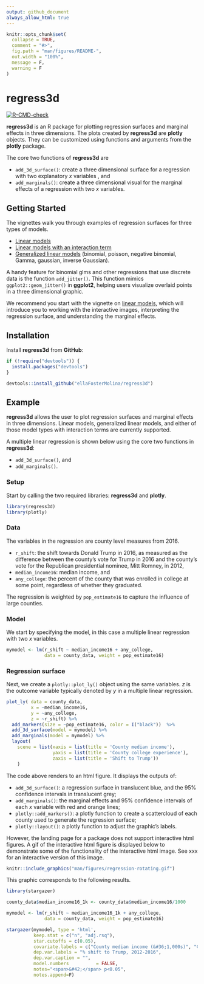 ```yaml
---
output: github_document
always_allow_html: true
---
```


<!-- README.md is generated from README.Rmd. Please edit that file -->

```r
knitr::opts_chunk$set(
  collapse = TRUE,
  comment = "#>",
  fig.path = "man/figures/README-",
  out.width = "100%",
  message = F,
  warning = F
)
```

# regress3d

<!-- badges: start -->
[![R-CMD-check](https://github.com/ellaFosterMolina/regress3d/actions/workflows/R-CMD-check.yaml/badge.svg)](https://github.com/ellaFosterMolina/regress3d/actions/workflows/R-CMD-check.yaml)
<!-- badges: end -->

__regress3d__ is an R package for plotting regression surfaces and marginal effects in three dimensions. The plots created by __regress3d__ are __plotly__ objects. They can be customized using functions and arguments from the __plotly__ package. 

The core two functions of __regress3d__ are  

* `add_3d_surface()`: create a three dimensional surface for a regression with two explanatory $x$ variables , and
* `add_marginals()`: create a three dimensional visual for the marginal effects of a regression with two $x$ variables.

## Getting Started

The vignettes walk you through examples of regression surfaces for three types of models.

* [Linear models](https://ellafostermolina.github.io/regress3d/articles/linear_models_3d.html) 
* [Linear models with an interaction term](https://ellafostermolina.github.io/regress3d/articles/linear_models_w_interactions_3d.html)
* [Generalized linear models](https://ellafostermolina.github.io/regress3d/articles/generalized_linear_models_3d.html) (binomial, poisson, negative binomial, Gamma, gaussian, inverse Gaussian). 

A handy feature for binomial glms and other regressions that use discrete data is the function `add_jitter()`. This function mimics `ggplot2::geom_jitter()` in __ggplot2__, helping users visualize overlaid points in a three dimensional graphic.

We recommend you start with the vignette on [linear models](https://ellafostermolina.github.io/regress3d/articles/linear_models_3d.html), which will introduce you to working with the interactive images, interpreting the regression surface, and understanding the marginal effects. 


## Installation

Install __regress3d__ from __GitHub__:

```r
if (!require("devtools")) {
  install.packages("devtools")
}

devtools::install_github("ellaFosterMolina/regress3d")
```

## Example

__regress3d__ allows the user to plot regression surfaces and marginal effects in three dimensions. Linear models, generalized linear models, and either of those model types with interaction terms are currently supported.

A multiple linear regression is shown below using the core two functions in __regress3d__: 

* `add_3d_surface()`, and
* `add_marginals()`.

### Setup

Start by calling the two required libraries: __regress3d__ and __plotly__.

```r
library(regress3d)
library(plotly)
```

### Data

The variables in the regression are county level measures from 2016.

* `r_shift`: the shift towards Donald Trump in 2016, as measured as the difference between the county's vote for Trump in 2016 and the county's vote for the Republican presidential nominee, Mitt Romney, in 2012,
* `median_income16`: median income, and 
* `any_college`: the percent of the county that was enrolled in college at some point, regardless of whether they graduated.

The regression is weighted by `pop_estimate16` to capture the influence of large counties.

### Model 

We start by specifying the model, in this case a multiple linear regression with two $x$ variables.

```r
mymodel <- lm(r_shift ~ median_income16 + any_college, 
              data = county_data, weight = pop_estimate16)
```

### Regression surface

Next, we create a `plotly::plot_ly()` object using the same variables. $z$ is the outcome variable typically denoted by $y$ in a multiple linear regression. 

```r
plot_ly( data = county_data,
         x = ~median_income16,
         y = ~any_college,
         z = ~r_shift) %>%
  add_markers(size = ~pop_estimate16, color = I("black"))  %>%
  add_3d_surface(model = mymodel) %>%
  add_marginals(model = mymodel) %>%
  layout( 
    scene = list(xaxis = list(title = 'County median income'),
                 yaxis = list(title = 'County college experience'),
                 zaxis = list(title = 'Shift to Trump'))
    )
```

The code above renders to an html figure. It displays the outputs of:

* `add_3d_surface()`: a regression surface in translucent blue, and the 95\% confidence intervals in translucent grey;
* `add_marginals()`: the marginal effects and 95\% confidence intervals of each $x$ variable with red and orange lines;
* `plotly::add_markers()`: a plotly function to create a scattercloud of each county used to generate the regression surface;
* `plotly::layout()`: a plotly function to adjust the graphic's labels.

However, the landing page for a package does not support interactive html figures. A gif of the interactive html figure is displayed below to demonstrate some of the functionality of the interactive html image. See xxx for an interactive version of this image.

```r
knitr::include_graphics("man/figures/regression-rotating.gif")
```

This graphic corresponds to the following results.

```r
library(stargazer)

county_data$median_income16_1k <- county_data$median_income16/1000

mymodel <- lm(r_shift ~ median_income16_1k + any_college, 
              data = county_data, weight = pop_estimate16)

stargazer(mymodel, type = 'html',
          keep.stat = c("n", "adj.rsq"),
          star.cutoffs = c(0.05),
          covariate.labels = c("County median income (&#36;1,000s)", "County college experience", "Constant"),
          dep.var.labels = "% shift to Trump, 2012-2016",
          dep.var.caption = "",
          model.numbers          = FALSE, 
          notes="<span>&#42;</span> p<0.05",
          notes.append=F)
```
